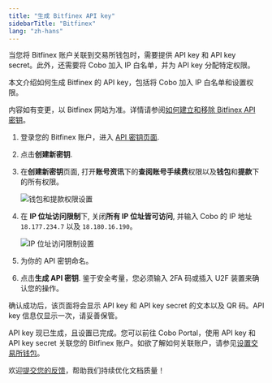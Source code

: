 ```yaml
---
title: "生成 Bitfinex API key"
sidebarTitle: "Bitfinex"
lang: "zh-hans"
---
```


当您将 Bitfinex 账户关联到交易所钱包时，需要提供 API key 和 API key secret。此外，还需要将 Cobo 加入 IP 白名单，并为 API key 分配特定权限。

本文介绍如何生成 Bitfinex 的 API key，包括将 Cobo 加入 IP 白名单和设置权限。

<Note>内容如有变更，以 Bitfinex 网站为准。详情请参阅<a href="https://support.bitfinex.com/hc/zh-cn/articles/115003363429-%E5%A6%82%E4%BD%95%E5%BB%BA%E7%AB%8B%E5%92%8C%E7%A7%BB%E9%99%A4Bitfinex-API%E5%AF%86%E9%92%A5">如何建立和移除 Bitfinex API 密钥</a>。</Note>

1. 登录您的 Bitfinex 账户，进入 [API 密钥页面](https://setting.bitfinex.com/api).
2. 点击**创建新密钥**.
3. 在**创建新密钥**页面, 打开**账号资讯**下的**查阅账号手续费**权限以及**钱包**和**提款**下的所有权限。

    <img src="/cn/images/exchange-wallet/bitfinex_1.png" className="screenshot_full_screen" alt="钱包和提款权限设置" />

4. 在 **IP 位址访问限制**下, 关闭**所有 IP 位址皆可访问**, 并输入 Cobo 的 IP 地址 `18.177.234.7` 以及 `18.180.16.190`。

    <img src="/cn/images/exchange-wallet/bitfinex_2.png" className="screenshot_full_screen" alt="IP 位址访问限制设置" />

5. 为你的 API 密钥命名。
6. 点击**生成 API 密钥**.
    <Note>鉴于安全考量，您必须输入 2FA 码或插入 U2F 装置来确认您的操作。</Note>

确认成功后，该页面将会显示 API key 和 API key secret 的文本以及 QR 码。API key 信息仅显示一次，请妥善保管。

API key 现已生成，且设置已完成。您可以前往 Cobo Portal，使用 API key 和 API key secret 关联您的 Bitfinex 账户。如欲了解如何关联账户，请参见[设置交易所钱包](/cn/portal/exchange-wallets/set-up)。 



<Tip>欢迎[提交您的反馈](https://forms.zohopublic.com/cobo/form/DocumentFeedbackForm/formperma/QvLOhxJv1_JMsJ-1dleZ8Itb_7rzN-LtgvsDdxosoVI?referrername=manuals)，帮助我们持续优化文档质量！</Tip>